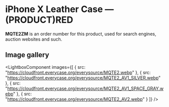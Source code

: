 
# iPhone X Leather Case — (PRODUCT)RED

<Callout type='info' emoji='👉🏻'>**MQTE2ZM** is an order number for this product, used for search engines, auction websites and such.</Callout>

## Image gallery

<LightboxComponent
    images={[
      {
        src: "https://cloudfront.everycase.org/everysource/MQTE2.webp"
      },
      {
        src: "https://cloudfront.everycase.org/everysource/MQTE2_AV1_SILVER.webp"
      },
      {
        src: "https://cloudfront.everycase.org/everysource/MQTE2_AV1_SPACE_GRAY.webp"
      },
      {
        src: "https://cloudfront.everycase.org/everysource/MQTE2_AV2.webp"
      }
    ]}
  />
